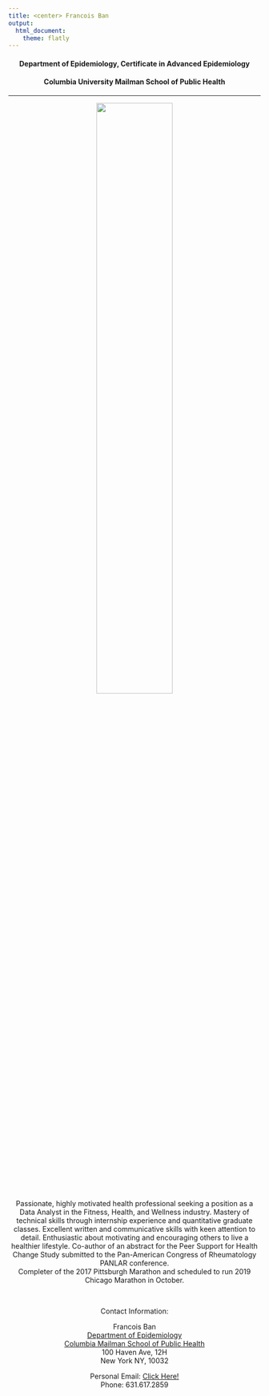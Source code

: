 ```yaml
---
title: <center> Francois Ban
output: 
  html_document:
    theme: flatly
---
```


<center>

#### Department of Epidemiology, Certificate in Advanced Epidemiology
#### Columbia University Mailman School of Public Health

---
<center>
<img src="image/linkedin_pic.png" style="width:55%">  

<div id="just-line-break"></div>
<br/>
<div id="line-break-and-tab"></div>

Passionate, highly motivated health professional seeking a position as a Data Analyst in the Fitness, Health, and Wellness industry. Mastery of technical skills through internship experience and quantitative graduate classes. Excellent written and communicative skills with keen attention to detail. Enthusiastic about motivating and encouraging others to live a healthier lifestyle. Co-author of an abstract for the Peer Support for Health Change Study submitted to the Pan-American Congress of Rheumatology PANLAR conference.  
Completer of the 2017 Pittsburgh Marathon and scheduled to run 2019 Chicago Marathon in October.

<div id="just-line-break"></div>
<br/>
<div id="line-break-and-tab"></div>

<center> 

Contact Information:

Francois Ban  
[Department of Epidemiology](https://www.mailman.columbia.edu/become-student/departments/epidemiology)  
[Columbia Mailman School of Public Health](https://www.mailman.columbia.edu/)  
100 Haven Ave, 12H  
New York NY, 10032

Personal Email: [Click Here!](mailto:francois.ban1214@gmail.com)  
Phone: 631.617.2859
